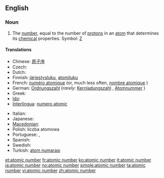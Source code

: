 ==English==

===Noun===
{{en-noun|sg=[[atomic]] [[number]]}}
{{wikipedia}}

# {{chemistry}} The [[number]], equal to the number of [[proton]]s in an [[atom]] that determines its [[chemical]] properties.  Symbol: [[Z]]

====Translations====
{{trans-top|number of protons}}
* Chinese: [[原子序]]
* Czech: {{t+|cs|atomové číslo|n}}
* Dutch: {{t+|nl|atoomnummer|n}}
* Finnish: [[järjestysluku]], [[atomiluku]]
* French: [[numéro atomique]] {{m}} (or, much less often, [[nombre atomique]] {{m}})
* German: [[Ordnungszahl]] {{f}} (''rarely:'' [[Kernladungszahl]] {{f}}, [[Atomnummer]] {{f}})
* Greek: {{t|el|ατομικός αριθμός|tr=atomikós arithmós}}
* [[Ido]]: {{t|io|atomala nombro|xs=Ido}}
* [[Interlingua]]: [[numero atomic]]
{{trans-mid}}
* Italian: {{t+|it|numero atomico}}
* Japanese: {{t+|ja|原子番号}}
* [[Macedonian]]: {{t|mk|атомски број|m|tr=átomski broj|xs=Macedonian}}
* Polish: liczba atomowa {{f}}
* Portuguese: {{t+|pt|número atômico}}, {{t+|pt|número atómico}}
* Spanish: {{t+|es|número atómico}}
* Swedish: {{t+|sv|atomnummer|n}}
* Turkish: [[atom numarası]]
{{trans-bottom}}

[[et:atomic number]]
[[fr:atomic number]]
[[ko:atomic number]]
[[it:atomic number]]
[[ja:atomic number]]
[[no:atomic number]]
[[simple:atomic number]]
[[ta:atomic number]]
[[vi:atomic number]]
[[zh:atomic number]]